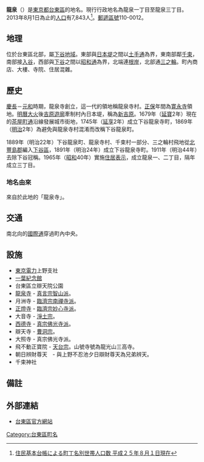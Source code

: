 {{Pathnav|日本|東京都|台東區|name=龍泉|frame=1}}
{{Infobox Settlement
|official_name =  龍泉
|native_name =
|settlement_type = [[町|町]]
|image_skyline =
|imagesize =
|image_caption =
|image_flag =
|image_seal =
| image_map =
| map_caption =
|subdivision_type = [[國家|國家]]
|subdivision_name = [[File:Flag_of_Japan.svg|border]] [[日本|日本]]
|subdivision_type1 = [[都道府縣|都道府縣]]
|subdivision_name1 = [[File:Flag_of_Tokyo_Prefecture.svg|25px]] [[東京都|東京都]]
|subdivision_type2 = [[東京都區部|特別區]]
|subdivision_name2 = [[File:Flag_of_Taito,_Tokyo.svg|25px]] [[台東區|台東區]]
|subdivision_type3 = [[地域|地域]]
|subdivision_name3 = [[下谷區|下谷地域]]
|established_title =
|established_date =
|government_type =
|leader_title =
|leader_name =
|area_magnitude =
|area_total_km2 =
|area_land_km2 =  
|area_urban_km2 =
|area_metro_km2 =
|area_metro_sq_mi =
|population_as_of= 2013年（平成25年）8月1日
|population_footnotes =
|population_total = 7843
|population_urban =
|population_metro =
|population_density_sq_mi =
|population_density_km2 =
| timezone = [[日本標準時間|JST]]
| utc_offset = +9
|timezone_DST =
|utc_offset_DST =
|latd=|latm=|lats=|latNS=
|longd=|longm=|longs=|longEW=
|elevation_footnotes=
|elevation_m =
|elevation_ft =
|postal_code_type = [[郵遞區號|郵遞區號]]
|postal_code = 110-0012
|area_code = 03
|blank_name = [[車牌號碼|車牌號碼]]
|blank_info = 足立
|website =
|footnotes =
}}
'''龍泉'''（{{jpn|j=竜泉|hg=りゅうせん|rm=Ryūsen|f=y}}）是[[東京都|東京都]][[台東區|台東區]]的地名。現行行政地名為龍泉一丁目至龍泉三丁目。2013年8月1日為止的[[人口|人口]]有7,843人<ref>[http://www.city.taito.lg.jp/index/kitemite/abouttaito/setai/setaisu/setaisu2013.files/B_cho2508.pdf 住民基本台帳による町丁名別世帯人口数 平成２５年８月１日現在]{{dead link|date=十一月 2017 |bot=InternetArchiveBot }}</ref>。[[郵遞區號|郵遞區號]]110-0012。

== 地理 ==
位於台東區北部，屬[[下谷區|下谷地域]]。東部與[[日本堤|日本堤]]之間以[[土手通|土手通]]為界，東南部鄰[[千束|千束]]，南部接[[入谷_(台東區)|入谷]]，西部與[[下谷|下谷]]之間以[[昭和通_(東京都)|昭和通]]為界，北端連[[根岸_(台東區)|根岸]]，北部通[[三之輪|三之輪]]。町內商店、大樓、寺院、住居混雜。

== 歷史 ==
[[慶長|慶長]]－[[元和_(日本)|元和]]時期，龍泉寺創立，這一代的領地稱龍泉寺村。[[正保|正保]]年間為[[寛永寺|寛永寺]]領地。[[明曆大火|明曆大火]]後[[吉原遊廓|吉原遊廓]]牽制村內日本堤，稱為[[新吉原|新吉原]]。1679年（[[延寶|延寶]]2年）現在的[[茶屋町通|茶屋町通]]沿線發展城市街地，1745年（[[延享|延享]]2年）成立下谷龍泉寺町，1869年（[[明治|明治]]2年）為避免與龍泉寺村混淆而改稱下谷龍泉町。

1889年（明治22年）下谷龍泉町、龍泉寺村、千束村一部分、三之輪村飛地從[[北豐島郡|北豐島郡]]編入[[下谷區|下谷區]]，1891年（明治24年）成立下谷龍泉寺町。1911年（明治44年）去除下谷冠稱。1965年（[[昭和|昭和]]40年）實施[[住居表示|住居表示]]，成立龍泉一、二丁目，隔年成立三丁目。
=== 地名由來 ===
來自於此地的「龍泉寺」。

==交通==
南北向的[[東京都道462號藏前三之輪線|國際通]]穿過町內中央。

== 設施 ==
*[[東京電力|東京電力]]上野支社
*[[一葉紀念館|一葉紀念館]]
*台東區立辯天院公園
*[[龍泉寺_(台東區)|龍泉寺]] - [[真言宗智山派|真言宗智山派]]。
*月洲寺 - [[臨濟宗南禪寺派|臨濟宗南禪寺派]]。
*[[正燈寺|正燈寺]] - [[臨濟宗妙心寺派|臨濟宗妙心寺派]]。
*大音寺 - [[淨土宗|淨土宗]]。
*[[西德寺|西德寺]] - [[真宗佛光寺派|真宗佛光寺派]]。
*辯天寺 - [[曹洞宗|曹洞宗]]。
*大照寺 - 真宗佛光寺派。
*飛不動正寶院 - [[天台宗|天台宗]]。山號寺號為龍光山三高寺。
*朝日辨財尊天　- 與上野不忍池夕日辯財尊天為兄弟辨天。
*千束神社

== 備註 ==
{{reflist}}

==外部連結==
*[https://web.archive.org/web/20031011164358/http://www.city.taito.tokyo.jp/ 台東區官方網站]

{{台東區的町名}}
{{DEFAULTSORT:Ryusen}}
[[Category:台東區町名|Category:台東區町名]]